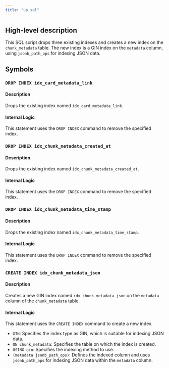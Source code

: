 ```yaml
---
title: "up.sql"
---
```


## High-level description
This SQL script drops three existing indexes and creates a new index on the `chunk_metadata` table. The new index is a GIN index on the `metadata` column, using `jsonb_path_ops` for indexing JSON data.

## Symbols

### `DROP INDEX idx_card_metadata_link`
#### Description
Drops the existing index named `idx_card_metadata_link`.

#### Internal Logic
This statement uses the `DROP INDEX` command to remove the specified index.

### `DROP INDEX idx_chunk_metadata_created_at`
#### Description
Drops the existing index named `idx_chunk_metadata_created_at`.

#### Internal Logic
This statement uses the `DROP INDEX` command to remove the specified index.

### `DROP INDEX idx_chunk_metadata_time_stamp`
#### Description
Drops the existing index named `idx_chunk_metadata_time_stamp`.

#### Internal Logic
This statement uses the `DROP INDEX` command to remove the specified index.

### `CREATE INDEX idx_chunk_metadata_json`
#### Description
Creates a new GIN index named `idx_chunk_metadata_json` on the `metadata` column of the `chunk_metadata` table.

#### Internal Logic
This statement uses the `CREATE INDEX` command to create a new index.
- `GIN`: Specifies the index type as GIN, which is suitable for indexing JSON data.
- `ON chunk_metadata`: Specifies the table on which the index is created.
- `USING gin`: Specifies the indexing method to use.
- `(metadata jsonb_path_ops)`: Defines the indexed column and uses `jsonb_path_ops` for indexing JSON data within the `metadata` column.
